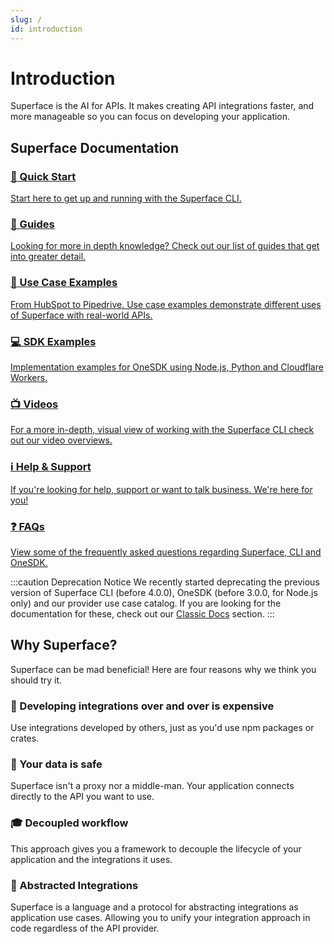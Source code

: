 ```yaml
---
slug: /
id: introduction
---
```


# Introduction

Superface is the AI for APIs. It makes creating API integrations faster, and more manageable so you can focus on developing your application.

## Superface Documentation

<div className="row padding-bottom--lg">
  <div className="col col--6">
    <div className="card shadow">
      <a href="/docs/introduction/install-superface" className="menu__link">
        <div className="card__body">
          <h3>🏃 Quick Start</h3>
          <p>Start here to get up and running with the Superface CLI.</p>
        </div>
      </a>
    </div>
  </div>
  <div className="col col--6">
    <div className="card shadow">
      <a href="/docs/guides/how-to-create" className="menu__link">
        <div className="card__body">
          <h3>🔎 Guides</h3>
          <p>
            Looking for more in depth knowledge? Check out our list of guides
            that get into greater detail.
          </p>
        </div>
      </a>
    </div>
  </div>
  <div className="col col--6">
    <div className="card shadow">
      <a href="/docs/api-examples" className="menu__link">
        <div className="card__body">
          <h3>💼 Use Case Examples</h3>
          <p>
            From HubSpot to Pipedrive. Use case examples demonstrate different
            uses of Superface with real-world APIs.
          </p>
        </div>
      </a>
    </div>
  </div>
  <div className="col col--6">
    <div className="card shadow">
      <a href="/docs/examples" className="menu__link">
        <div className="card__body">
          <h3>💻 SDK Examples</h3>
          <p>
            Implementation examples for OneSDK using Node.js, Python and
            Cloudflare Workers.
          </p>
        </div>
      </a>
    </div>
  </div>
  <div className="col col--6">
    <div className="card shadow">
      <a href="/docs/videos" className="menu__link">
        <div className="card__body">
          <h3>📺 Videos</h3>
          <p>
            For a more in-depth, visual view of working with the Superface CLI
            check out our video overviews.
          </p>
        </div>
      </a>
    </div>
  </div>
  <div className="col col--6">
    <div className="card shadow">
      <a href="/docs/support" className="menu__link">
        <div className="card__body">
          <h3>ℹ️ Help & Support</h3>
          <p>
            If you're looking for help, support or want to talk business. We're
            here for you!
          </p>
        </div>
      </a>
    </div>
  </div>
  <div className="col col--6">
    <div className="card shadow">
      <a href="/docs/faq" className="menu__link">
        <div className="card__body">
          <h3>❓ FAQs</h3>
          <p>
            View some of the frequently asked questions regarding Superface, CLI
            and OneSDK.
          </p>
        </div>
      </a>
    </div>
  </div>
</div>

:::caution Deprecation Notice
We recently started deprecating the previous version of Superface CLI (before 4.0.0), OneSDK (before 3.0.0, for Node.js only) and our provider use case catalog. If you are looking for the documentation for these, check out our [Classic Docs](./classic/index.mdx) section.
:::

## Why Superface?

Superface can be mad beneficial! Here are four reasons why we think you should try it.

<div className="row padding-bottom--lg">
  <div className="col col--6">
    <div className="card shadow">
      <div className="card__body">
        <h3>💸 Developing integrations over and over is expensive</h3>
        <p>Use integrations developed by others, just as you'd use npm packages or crates.
        </p>
      </div>
    </div>
  </div>

<div className="col col--6">
    <div className="card shadow">
      <div className="card__body">
        <h3>🔐 Your data is safe</h3>
        <p>Superface isn't a proxy nor a middle-man. Your application connects directly to the API you want to use.
        </p>
      </div>
    </div>
  </div>
  <div className="col col--6">
    <div className="card shadow">
      <div className="card__body">
        <h3>🎓 Decoupled workflow</h3>
        <p>This approach gives you a framework to decouple the lifecycle of your application and the integrations it uses.
        </p>
      </div>
    </div>
  </div>
    <div className="col col--6">
    <div className="card shadow">
      <div className="card__body">
        <h3>🧐 Abstracted Integrations</h3>
        <p>Superface is a language and a protocol for abstracting integrations as application use cases. Allowing you to unify your integration approach in code regardless of the API provider.
        </p>
      </div>
    </div>
  </div>
</div>
